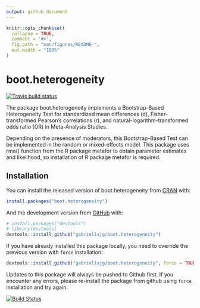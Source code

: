 ```yaml
---
output: github_document
---
```


<!-- README.md is generated from README.Rmd. Please edit that file -->

```r
knitr::opts_chunk$set(
  collapse = TRUE,
  comment = "#>",
  fig.path = "man/figures/README-",
  out.width = "100%"
)
```
# boot.heterogeneity

<!-- badges: start -->
[![Travis build status](https://travis-ci.org/gabriellajg/boot.heterogeneity.svg?branch=master)](https://travis-ci.org/gabriellajg/boot.heterogeneity)
<!-- badges: end -->

The package boot.heterogeneity implements a Bootstrap-Based Heterogeneity Test for standardized mean differences (d), Fisher-transformed Pearson's correlations (r), and natural-logarithm-transformed odds ratio (OR) in Meta-Analysis Studies. 

Depending on the presence of moderators, this Bootstrap-Based Test can be implemented in the random or mixed-effects model. This package uses rma() function from the R package metafor to obtain parameter estimates and likelihood, so installation of R package metafor is required.

## Installation

You can install the released version of boot.heterogeneity from [CRAN](https://cran.r-project.org/web/packages/mc.heterogeneity/index.html) with:

``` r
install.packages("boot.heterogeneity")
```

And the development version from [GitHub](https://github.com/gabriellajg/boot.heterogeneity) with:

``` r
# install.packages("devtools")
# library(devtools)
devtools::install_github("gabriellajg/boot.heterogeneity")
```

If you have already installed this package locally, you need to override the previous version with `force` installation:

``` r
devtools::install_github("gabriellajg/boot.heterogeneity", force = TRUE)
```

Updates to this package will always be pushed to Github first. If you encounter any errors, please re-install the package from github using `force` installation and try again. 

[![Build Status](https://travis-ci.org/gabriellajg/boot.heterogeneity.svg?branch=master)](https://travis-ci.org/gabriellajg/boot.heterogeneity)
